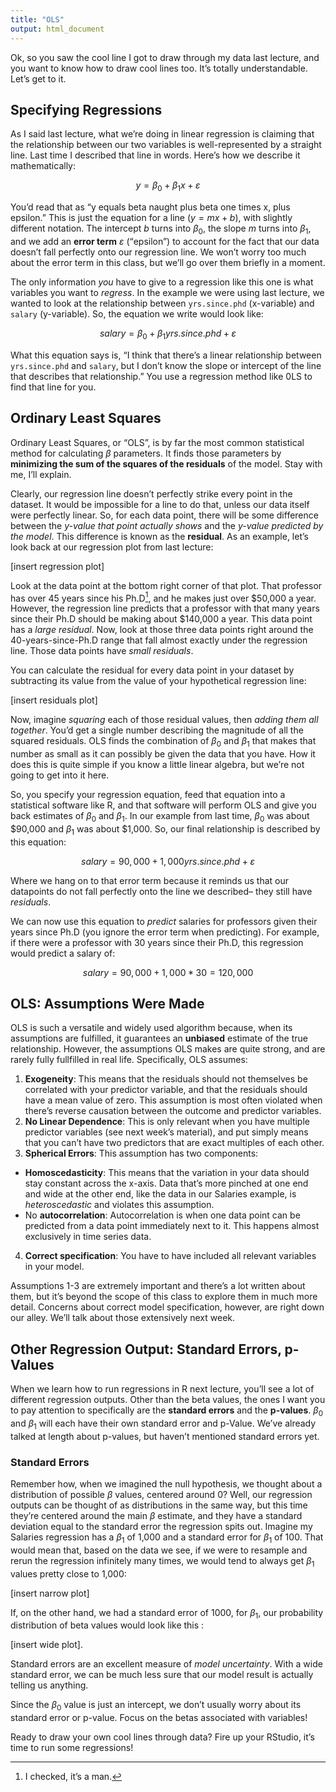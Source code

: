```yaml
---
title: "OLS"
output: html_document
---
```


Ok, so you saw the cool line I got to draw through my data last lecture, and you want to know how to draw cool lines too. It's totally understandable. Let's get to it. 


## Specifying Regressions
As I said last lecture, what we're doing in linear regression is claiming that the relationship between our two variables is well-represented by a straight line. Last time I described that line in words. Here's how we describe it mathematically: 

$$y = \beta_0 + \beta_1x + \varepsilon$$

You'd read that as "y equals beta naught plus beta one times x, plus epsilon." This is just the equation for a line ($y=mx+b$), with slightly different notation. The intercept $b$ turns into $\beta_0$, the slope $m$ turns into $\beta_1$, and we add an **error term** $\varepsilon$ ("epsilon") to account for the fact that our data doesn't fall perfectly onto our regression line. We won't worry too much about the error term in this class, but we'll go over them briefly in a moment.

The only information *you* have to give to a regression like this one is what variables you want to *regress*.  In the example we were using last lecture, we wanted to look at the relationship between `yrs.since.phd` (x-variable) and `salary` (y-variable). So, the equation we write would look like:

$$salary = \beta_0 + \beta_1yrs.since.phd + \varepsilon$$

What this equation says is, "I think that there's a linear relationship between `yrs.since.phd` and `salary`, but I don't know  the slope or intercept of the line that describes that relationship." You use a regression method like 0LS to find that line for you. 


## Ordinary Least Squares

Ordinary Least Squares, or "OLS", is by far the most common statistical method for calculating $\beta$ parameters. It finds those parameters by **minimizing the sum of the squares of the residuals** of the model. Stay with me, I'll explain. 

Clearly, our regression line doesn't perfectly strike every point in the dataset. It would be impossible for a line to do that, unless our data itself were perfectly linear. So, for each data point, there will be some difference between the *y-value that point actually shows* and the *y-value predicted by the model*. This difference is known as the **residual**. As an example, let's look back at our regression plot from last lecture:

[insert regression plot]

Look at the data point at the bottom right corner of that plot. That professor has over 45 years since his Ph.D[^1], and he makes just over \$50,000 a year. However, the regression line predicts that a professor with that many years since their Ph.D should be making about \$140,000 a year. This data point has a *large residual*. Now, look at those three data points right around the 40-years-since-Ph.D range that fall almost exactly under the regression line. Those data points have *small residuals*. 

[^1]: I checked, it's a man. 

You can calculate the residual for every data point in your dataset by subtracting its value from the value of your hypothetical regression line:

[insert residuals plot]

Now, imagine *squaring* each of those residual values, then *adding them all together*. You'd get a single number describing the magnitude of all the squared residuals. OLS finds the combination of $\beta_0$ and $\beta_1$ that makes that number as small as it can possibly be given the data that you have. How it does this is quite simple if you know a little linear algebra, but we're not going to get into it here. 

So, you specify your regression equation, feed that equation into a statistical software like R, and that software will perform OLS and give you back estimates of $\beta_0$ and $\beta_1$. In our example from last time, $\beta_0$ was about \$90,000 and $\beta_1$ was about \$1,000. So, our final relationship is described by this equation:

$$salary = 90,000 + 1,000yrs.since.phd + \varepsilon$$

Where we hang on to that error term because it reminds us that our datapoints do not fall perfectly onto the line we described-- they still have *residuals*.

We can now use this equation to *predict* salaries for professors given their years since Ph.D (you ignore the error term when predicting). For example, if there were a professor with 30 years since their Ph.D, this regression would predict a salary of:

$$salary = 90,000 + 1,000*30 = 120,000$$

## OLS: Assumptions Were Made

OLS is such a versatile and widely used algorithm because, when its assumptions are fulfilled, it guarantees an **unbiased** estimate of the true relationship. However, the assumptions OLS makes are quite strong, and are rarely fully fullfilled in real life. Specifically, OLS assumes:

1. **Exogeneity**: This means that the residuals should not themselves be correlated with your predictor variable, and that the residuals should have a mean value of zero. This assumption is most often violated when there's reverse causation between the outcome and predictor variables.
2. **No Linear Dependence**: This is only relevant when you have multiple predictor variables (see next week's material), and put simply means that you can't have two predictors that are exact multiples of each other.
3. **Spherical Errors**: This assumption has two components:
  + **Homoscedasticity**: This means that the variation in your data should stay constant across the x-axis. Data that's more pinched at one end and wide at the other end, like the data in our Salaries example, is *heteroscedastic* and violates this assumption.
  + No **autocorrelation**: Autocorrelation is when one data point can be predicted from a data point immediately next to it. This happens almost exclusively in time series data. 
4. **Correct specification**: You have to have included all relevant variables in your model. 

Assumptions 1-3 are extremely important and there's a lot written about them, but it's beyond the scope of this class to explore them in much more detail. Concerns about correct model specification, however, are right down our alley. We'll talk about those extensively next week. 


## Other Regression Output: Standard Errors, p-Values

When we learn how to run regressions in R next lecture, you'll see a lot of different regression outputs. Other than the beta values, the ones I want you to pay attention to specifically are the **standard errors** and the **p-values**. $\beta_0$ and $\beta_1$ will each have their own standard error and p-Value. We've already talked at length about p-values, but haven't mentioned standard errors yet.

### Standard Errors
Remember how, when we imagined the null hypothesis, we thought about a distribution of possible $\beta$ values, centered around 0? Well, our regression outputs can be thought of as distributions in the same way, but this time they're centered around the main $\beta$ estimate, and they have a standard deviation equal to the standard error the regression spits out. Imagine my Salaries regression has a $\beta_1$ of 1,000 and a standard error for $\beta_1$ of 100. That would mean that, based on the data we see, if we were to resample and rerun the regression infinitely many times, we would tend to always get $\beta_1$ values pretty close to 1,000:

[insert narrow plot]

If, on the other hand, we had a standard error of 1000, for $\beta_1$, our probability distribution of beta values would look like this :

[insert wide plot]. 

Standard errors are an excellent measure of *model uncertainty*. With a wide standard error, we can be much less sure that our model result is actually telling us anything. 

Since the $\beta_0$ value is just an intercept, we don't usually worry about its standard error or p-value. Focus on the betas associated with variables!


Ready to draw your own cool lines through data? Fire up your RStudio, it's time to run some regressions!


